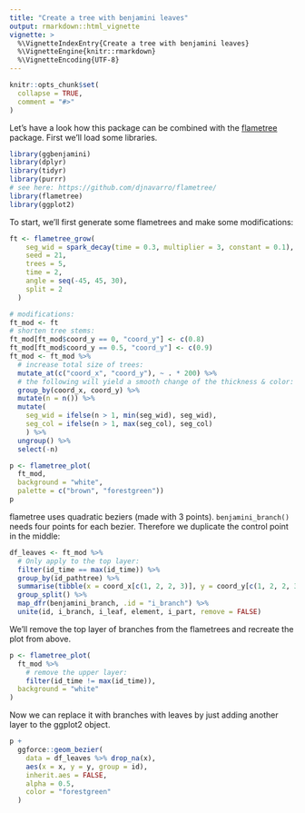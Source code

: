 ```yaml
---
title: "Create a tree with benjamini leaves"
output: rmarkdown::html_vignette
vignette: >
  %\VignetteIndexEntry{Create a tree with benjamini leaves}
  %\VignetteEngine{knitr::rmarkdown}
  %\VignetteEncoding{UTF-8}
---
```


```r
knitr::opts_chunk$set(
  collapse = TRUE,
  comment = "#>"
)
```

Let's have a look how this package can be combined with the
[flametree](https://github.com/djnavarro/flametree/) package. First we'll load
some libraries.

```r
library(ggbenjamini)
library(dplyr)
library(tidyr)
library(purrr)
# see here: https://github.com/djnavarro/flametree/
library(flametree)
library(ggplot2)
```

To start, we'll first generate some flametrees and make some modifications:

```r
ft <- flametree_grow(
    seg_wid = spark_decay(time = 0.3, multiplier = 3, constant = 0.1),
    seed = 21, 
    trees = 5, 
    time = 2, 
    angle = seq(-45, 45, 30), 
    split = 2
  ) 

# modifications:
ft_mod <- ft
# shorten tree stems:
ft_mod[ft_mod$coord_y == 0, "coord_y"] <- c(0.8)
ft_mod[ft_mod$coord_y == 0.5, "coord_y"] <- c(0.9)
ft_mod <- ft_mod %>% 
  # increase total size of trees:
  mutate_at(c("coord_x", "coord_y"), ~ . * 200) %>%
  # the following will yield a smooth change of the thickness & color:
  group_by(coord_x, coord_y) %>%
  mutate(n = n()) %>%
  mutate(
    seg_wid = ifelse(n > 1, min(seg_wid), seg_wid),
    seg_col = ifelse(n > 1, max(seg_col), seg_col)
    ) %>%
  ungroup() %>%
  select(-n)

p <- flametree_plot(
  ft_mod, 
  background = "white",
  palette = c("brown", "forestgreen"))
p
```

flametree uses quadratic beziers (made with 3 points). `benjamini_branch()` needs four points for each bezier. Therefore we duplicate the control point in the middle:

```r
df_leaves <- ft_mod %>%
  # Only apply to the top layer:
  filter(id_time == max(id_time)) %>% 
  group_by(id_pathtree) %>% 
  summarise(tibble(x = coord_x[c(1, 2, 2, 3)], y = coord_y[c(1, 2, 2, 3)])) %>% 
  group_split() %>%
  map_dfr(benjamini_branch, .id = "i_branch") %>% 
  unite(id, i_branch, i_leaf, element, i_part, remove = FALSE)
```

We'll remove the top layer of branches from the flametrees and recreate the plot from above.

```r
p <- flametree_plot(
  ft_mod %>% 
    # remove the upper layer:
    filter(id_time != max(id_time)), 
  background = "white"
)
```

Now we can replace it with branches with
leaves by just adding another layer to the ggplot2 object.

```r
p +
  ggforce::geom_bezier(
    data = df_leaves %>% drop_na(x), 
    aes(x = x, y = y, group = id), 
    inherit.aes = FALSE,
    alpha = 0.5,
    color = "forestgreen"
  )
  
```
